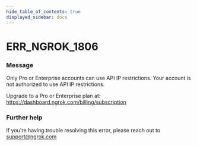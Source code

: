 ```yaml
---
hide_table_of_contents: true
displayed_sidebar: docs
---
```



# ERR_NGROK_1806

### Message

Only Pro or Enterprise accounts can use API IP restrictions.
Your account is not authorized to use API IP restrictions.

Upgrade to a Pro or Enterprise plan at: https://dashboard.ngrok.com/billing/subscription

<ErrorDetails error="err_ngrok_1806" />

### Further help

If you're having trouble resolving this error, please reach out to [support@ngrok.com](mailto:support@ngrok.com?subject=Help%20with%20ERR_NGROK_1806)

